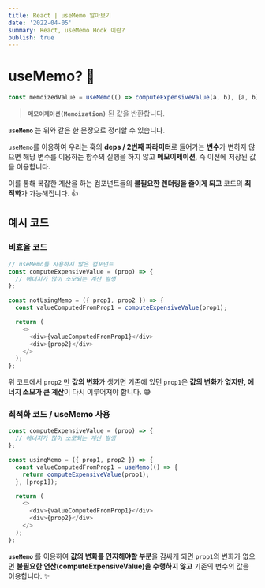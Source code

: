 ```yaml
---
title: React | useMemo 알아보기
date: '2022-04-05'
summary: React, useMemo Hook 이란?
publish: true
---
```


# useMemo? 🤔

```javascript
const memoizedValue = useMemo(() => computeExpensiveValue(a, b), [a, b]);
```

> **`메모이제이션(Memoization)`** 된 값을 반환합니다.

**`useMemo`** 는 위와 같은 한 문장으로 정리할 수 있습니다.

`useMemo`를 이용하여 우리는 훅의 **deps / 2번째 파라미터**로 들어가는 **변수**가 변하지 않으면
해당 변수를 이용하는 함수의 실행을 하지 않고
**메모이제이션**, 즉 이전에 저장된 값을 이용합니다.

이를 통해 복잡한 계산을 하는 컴포넌트들의 **불필요한 렌더링을 줄이게 되고**
코드의 **최적화**가 가능해집니다. 👍

## 예시 코드

### 비효율 코드

```javascript
// useMemo를 사용하지 않은 컴포넌트
const computeExpensiveValue = (prop) => {
  // 에너지가 많이 소모되는 계산 발생
};

const notUsingMemo = ({ prop1, prop2 }) => {
  const valueComputedFromProp1 = computeExpensiveValue(prop1);

  return (
    <>
      <div>{valueComputedFromProp1}</div>
      <div>{prop2}</div>
    </>
  );
};
```

위 코드에서 `prop2` 만 **값의 변화**가 생기면
기존에 있던 `prop1`은 **값의 변화가 없지만, 에너지 소모가 큰 계산**이 다시 이루어져야 합니다. 😅

### 최적화 코드 / useMemo 사용

```javascript
const computeExpensiveValue = (prop) => {
  // 에너지가 많이 소모되는 계산 발생
};

const usingMemo = ({ prop1, prop2 }) => {
  const valueComputedFromProp1 = useMemo(() => {
    return computeExpensiveValue(prop1);
  }, [prop1]);

  return (
    <>
      <div>{valueComputedFromProp1}</div>
      <div>{prop2}</div>
    </>
  );
};
```

**`useMemo`** 를 이용하여 **값의 변화를 인지해야할 부분**을 감싸게 되면
`prop1`의 변화가 없으면 **불필요한 연산(computeExpensiveValue)을 수행하지 않고**
기존의 변수의 값을 이용합니다. ✨

